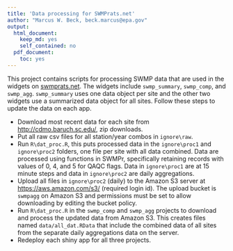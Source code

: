 ```yaml
---
title: 'Data processing for SWMPrats.net'
author: "Marcus W. Beck, beck.marcus@epa.gov"
output:
  html_document:
    keep_md: yes
    self_contained: no
  pdf_document:
    toc: yes
---
```


This project contains scripts for processing SWMP data that are used in the widgets on [swmprats.net](http://swmprats.net/). The widgets include `swmp_summary`, `swmp_comp`, and `swmp_agg`.  `swmp_summary` uses one data object per site and the other two widgets use a summarized data object for all sites.  Follow these steps to update the data on each app. 

* Download most recent data for each site from [http://cdmo.baruch.sc.edu/](http://cdmo.baruch.sc.edu/), zip downloads.
* Put all raw csv files for all station/year combos in `ignore\raw`.  
* Run `R\dat_proc.R`, this puts processed data in the `ignore\proc1` and `ignore\proc2` folders, one file per site with all data combined.  Data are processed using functions in SWMPr, specifically retaining records with values of 0, 4, and 5 for QAQC flags.  Data in `ignore\proc1` are at 15 minute steps and data in `ignore\proc2` are daily aggregations.
* Upload all files in `ignore\proc2` (daily) to the Amazon S3 server at [https://aws.amazon.com/s3/](https://aws.amazon.com/s3/].) (required login id).  The upload bucket is `swmpagg` on Amazon S3 and permissions must be set to allow downloading by editing the bucket policy.
* Run `R\dat_proc.R` in the `swmp_comp` and `swmp_agg` projects to download and process the updated data from Amazon S3.  This creates files named `data/all_dat.RData` that include the combined data of all sites from the separate daily aggregations data on the server.
* Redeploy each shiny app for all three projects.

